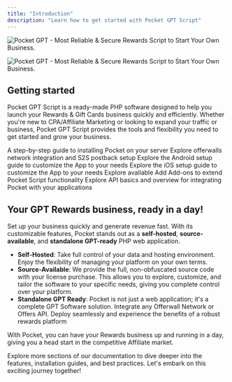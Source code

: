 ```yaml
---
title: "Introduction"
description: "Learn how to get started with Pocket GPT Script"
---
```


<Frame>
  <img
    className="block dark:hidden"
    src="/images/product/pocket_v4_inline.png"
    alt="Pocket GPT - Most Reliable & Secure Rewards Script to Start Your Own Business."
  />

  <img
    className="hidden dark:block"
    src="/images/product/pocket_v4_inline.png"
    alt="Pocket GPT - Most Reliable & Secure Rewards Script to Start Your Own Business."
  />
</Frame>

## Getting started

Pocket GPT Script is a ready-made PHP software designed to help you launch your Rewards & Gift Cards business quickly and efficiently. Whether you're new to CPA/Affiliate Marketing or looking to expand your traffic or business, Pocket GPT Script provides the tools and flexibility you need to get started and grow your business.

<CardGroup cols="2">
  <Card title="Installation" icon="rocket" href="/get-started/installation">
    A step-by-step guide to installing Pocket on your server
  </Card>
  <Card title="Offerwalls Setup" icon="star" href="/offerwalls/introduction">
    Explore offerwalls network integration and S2S postback setup
  </Card>
  <Card title="Android App Setup" icon="android" href="/android/introduction">
    Explore the Android setup guide to customize the App to your needs
  </Card>
  <Card title="IOS App Setup" icon="apple" href="/ios/introduction">
    Explore the iOS setup guide to customize the App to your needs
  </Card>
  <Card title="Add-ons" icon="puzzle-piece" href="/add-ons/introduction">
    Explore available Add Add-ons to extend Pocket Script functionality
  </Card>
  <Card title="API" icon="brackets-curly" href="/api-guide/overview">
    Explore API basics and overview for integrating Pocket with your applications
  </Card>
</CardGroup>

## Your GPT Rewards business, ready in a day\!

Set up your business quickly and generate revenue fast. With its customizable features, Pocket stands out as a **self-hosted**, **source-available**, and **standalone GPT-ready** PHP web application.

- **Self-Hosted**: Take full control of your data and hosting environment. Enjoy the flexibility of managing your platform on your own terms.
- **Source-Available**: We provide the full, non-obfuscated source code with your license purchase. This allows you to explore, customize, and tailor the software to your specific needs, giving you complete control over your platform.
- **Standalone GPT Ready**: Pocket is not just a web application; it's a complete GPT Software solution. Integrate any Offerwall Network or Offers API. Deploy seamlessly and experience the benefits of a robust rewards platform

With Pocket, you can have your Rewards business up and running in a day, giving you a head start in the competitive Affiliate market.

Explore more sections of our documentation to dive deeper into the features, installation guides, and best practices. Let's embark on this exciting journey together\!


<HelpSnippet/>